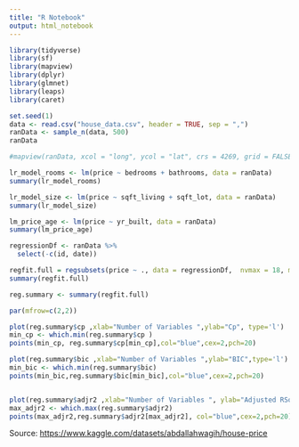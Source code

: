 ---
title: "R Notebook"
output: html_notebook
---

```{r}
library(tidyverse)
library(sf)
library(mapview)
library(dplyr)
library(glmnet)
library(leaps)
library(caret)

set.seed(1)
data <- read.csv("house_data.csv", header = TRUE, sep = ",")
ranData <- sample_n(data, 500)
ranData
```

```{r}

#mapview(ranData, xcol = "long", ycol = "lat", crs = 4269, grid = FALSE)
```


```{r}
lr_model_rooms <- lm(price ~ bedrooms + bathrooms, data = ranData)
summary(lr_model_rooms)
```


```{r}
lr_model_size <- lm(price ~ sqft_living + sqft_lot, data = ranData)
summary(lr_model_size)
```

```{r}
lm_price_age <- lm(price ~ yr_built, data = ranData)
summary(lm_price_age)
```

```{r}
regressionDf <- ranData %>%
  select(-c(id, date))

regfit.full = regsubsets(price ~ ., data = regressionDf,  nvmax = 18, method="forward")
summary(regfit.full)

reg.summary <- summary(regfit.full)

par(mfrow=c(2,2))

plot(reg.summary$cp ,xlab="Number of Variables ",ylab="Cp", type='l')
min_cp <- which.min(reg.summary$cp )
points(min_cp, reg.summary$cp[min_cp],col="blue",cex=2,pch=20)

plot(reg.summary$bic ,xlab="Number of Variables ",ylab="BIC",type='l')
min_bic <- which.min(reg.summary$bic)
points(min_bic,reg.summary$bic[min_bic],col="blue",cex=2,pch=20)


plot(reg.summary$adjr2 ,xlab="Number of Variables ", ylab="Adjusted RSq",type="l")
max_adjr2 <- which.max(reg.summary$adjr2)
points(max_adjr2,reg.summary$adjr2[max_adjr2], col="blue",cex=2,pch=20)
```











Source: <https://www.kaggle.com/datasets/abdallahwagih/house-price>
